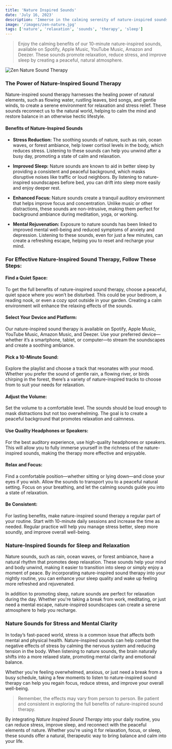 ```yaml
---
title: 'Nature Inspired Sounds'
date: 'July 16, 2023'
description: 'Immerse in the calming serenity of nature-inspired sounds, perfect for relaxation and relieving stress in your daily life.'
image: '/images/zen-nature.jpg'
tags: ['nature', 'relaxation', 'sounds', 'therapy', 'sleep']
---
```


<Blockquote>
  Enjoy the calming benefits of our 10-minute nature-inspired sounds, available
  on Spotify, Apple Music, YouTube Music, Amazon and Deezer. These sounds
  promote relaxation, reduce stress, and improve sleep by creating a peaceful,
  natural atmosphere.
</Blockquote>

<Image src="/images/zen-nature.jpg" alt="Zen Nature Sound Therapy" />

<StreamingPlatforms
  spotifyLink="https://open.spotify.com/album/4TGZ7uFgyi4qLg5QFSTJ5J"
  appleMusicLink="https://music.apple.com/us/album/beyond-the-buzz-2/1697744383"
  youtubeMusicLink="https://www.youtube.com/playlist?list=OLAK5uy_nT8Xx5yeDwrPp6Quw_VdUOCzV-6sX4xRA"
  amazonMusicLink="https://amazon.com/music/player/albums/B0CBZWXDD1"
  deezerLink="https://deezer.page.link/mqfScejSijabHmV3A"
/>

### The Power of Nature-Inspired Sound Therapy

Nature-inspired sound therapy harnesses the healing power of natural elements, such as flowing water, rustling leaves, bird songs, and gentle winds, to create a serene environment for relaxation and stress relief. These sounds reconnect us to the natural world, helping to calm the mind and restore balance in an otherwise hectic lifestyle.

#### Benefits of Nature-Inspired Sounds

- **Stress Reduction:** The soothing sounds of nature, such as rain, ocean waves, or forest ambiance, help lower cortisol levels in the body, which reduces stress. Listening to these sounds can help you unwind after a busy day, promoting a state of calm and relaxation.

- **Improved Sleep:** Nature sounds are known to aid in better sleep by providing a consistent and peaceful background, which masks disruptive noises like traffic or loud neighbors. By listening to nature-inspired soundscapes before bed, you can drift into sleep more easily and enjoy deeper rest.

- **Enhanced Focus:** Nature sounds create a tranquil auditory environment that helps improve focus and concentration. Unlike music or other distractions, these sounds are non-intrusive, making them perfect for background ambiance during meditation, yoga, or working.

- **Mental Rejuvenation:** Exposure to nature sounds has been linked to improved mental well-being and reduced symptoms of anxiety and depression. Listening to these sounds, even for just a few minutes, can create a refreshing escape, helping you to reset and recharge your mind.

### For Effective Nature-Inspired Sound Therapy, Follow These Steps:

#### <Highlighter>Find a Quiet Space:</Highlighter>

To get the full benefits of nature-inspired sound therapy, choose a peaceful, quiet space where you won’t be disturbed. This could be your bedroom, a reading nook, or even a cozy spot outside in your garden. Creating a calm environment will enhance the relaxing effects of the sounds.

#### <Highlighter>Select Your Device and Platform:</Highlighter>

Our nature-inspired sound therapy is available on Spotify, Apple Music, YouTube Music, Amazon Music, and Deezer. Use your preferred device—whether it’s a smartphone, tablet, or computer—to stream the soundscapes and create a soothing ambiance.

#### <Highlighter>Pick a 10-Minute Sound:</Highlighter>

Explore the playlist and choose a track that resonates with your mood. Whether you prefer the sound of gentle rain, a flowing river, or birds chirping in the forest, there’s a variety of nature-inspired tracks to choose from to suit your needs for relaxation.

<AdComponent />

#### <Highlighter>Adjust the Volume:</Highlighter>

Set the volume to a comfortable level. The sounds should be loud enough to mask distractions but not too overwhelming. The goal is to create a peaceful background that promotes relaxation and calmness.

#### <Highlighter>Use Quality Headphones or Speakers:</Highlighter>

For the best auditory experience, use high-quality headphones or speakers. This will allow you to fully immerse yourself in the richness of the nature-inspired sounds, making the therapy more effective and enjoyable.

#### <Highlighter>Relax and Focus:</Highlighter>

Find a comfortable position—whether sitting or lying down—and close your eyes if you wish. Allow the sounds to transport you to a peaceful natural setting. Focus on your breathing, and let the calming sounds guide you into a state of relaxation.

#### <Highlighter>Be Consistent:</Highlighter>

For lasting benefits, make nature-inspired sound therapy a regular part of your routine. Start with 10-minute daily sessions and increase the time as needed. Regular practice will help you manage stress better, sleep more soundly, and improve overall well-being.

### Nature-Inspired Sounds for Sleep and Relaxation

Nature sounds, such as rain, ocean waves, or forest ambiance, have a natural rhythm that promotes deep relaxation. These sounds help your mind and body unwind, making it easier to transition into sleep or simply enjoy a moment of peace. By incorporating nature-inspired sound therapy into your nightly routine, you can enhance your sleep quality and wake up feeling more refreshed and rejuvenated.

In addition to promoting sleep, nature sounds are perfect for relaxation during the day. Whether you're taking a break from work, meditating, or just need a mental escape, nature-inspired soundscapes can create a serene atmosphere to help you recharge.

<AdComponent />

### Nature Sounds for Stress and Mental Clarity

In today’s fast-paced world, stress is a common issue that affects both mental and physical health. Nature-inspired sounds can help combat the negative effects of stress by calming the nervous system and reducing tension in the body. When listening to nature sounds, the brain naturally shifts into a more relaxed state, promoting mental clarity and emotional balance.

Whether you're feeling overwhelmed, anxious, or just need a break from a busy schedule, taking a few moments to listen to nature-inspired sound therapy can help you regain focus, reduce stress, and improve your overall well-being.

<Blockquote>
  Remember, the effects may vary from person to person. Be patient and
  consistent in exploring the full benefits of nature-inspired sound therapy.
</Blockquote>

By integrating _Nature Inspired Sound Therapy_ into your daily routine, you can reduce stress, improve sleep, and reconnect with the peaceful elements of nature. Whether you're using it for relaxation, focus, or sleep, these sounds offer a natural, therapeutic way to bring balance and calm into your life.
